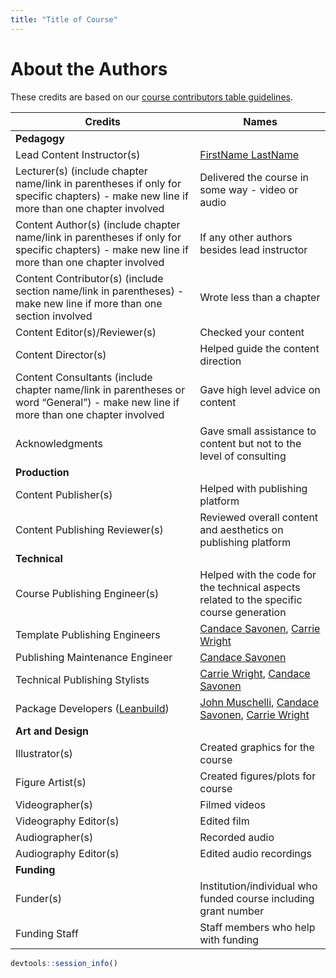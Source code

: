 ```yaml
---
title: "Title of Course"
---
```


# About the Authors {-}

These credits are based on our [course contributors table guidelines](https://github.com/jhudsl/DaSL_Course_Template_Bookdown/wiki/How-to-give-credits).

|Credits|Names|
|-------|-----|
|**Pedagogy**||
|Lead Content Instructor(s)|[FirstName LastName](link to personal website)|
|Lecturer(s) (include chapter name/link in parentheses if only for specific chapters) - make new line if more than one chapter involved| Delivered the course in some way - video or audio|
|Content Author(s) (include chapter name/link in parentheses if only for specific chapters) - make new line if more than one chapter involved | If any other authors besides lead instructor| 
|Content Contributor(s) (include section name/link in parentheses) - make new line if more than one section involved|  Wrote less than a chapter|
|Content Editor(s)/Reviewer(s) | Checked your content|
|Content Director(s) | Helped guide the content direction|
|Content Consultants (include chapter name/link in parentheses or word "General") - make new line if more than one chapter involved | Gave high level advice on content|
|Acknowledgments| Gave small assistance to content but not to the level of consulting |
|**Production**||
|Content Publisher(s)| Helped with publishing platform|
|Content Publishing Reviewer(s)| Reviewed overall content and aesthetics on publishing platform|
|**Technical**||
|Course Publishing Engineer(s)| Helped with the code for the technical aspects related to the specific course generation|
|Template Publishing Engineers|[Candace Savonen](https://www.cansavvy.com/), [Carrie Wright](https://carriewright11.github.io/)|
|Publishing Maintenance Engineer|[Candace Savonen](https://www.cansavvy.com/)|
|Technical Publishing Stylists|[Carrie Wright](https://carriewright11.github.io/), [Candace Savonen](https://www.cansavvy.com/)|
|Package Developers ([Leanbuild](https://github.com/jhudsl/leanbuild))|[John Muschelli](https://johnmuschelli.com/), [Candace Savonen](https://www.cansavvy.com/), [Carrie Wright](https://carriewright11.github.io/)|
|**Art and Design**||
|Illustrator(s)| Created graphics for the course|
|Figure Artist(s)| Created figures/plots for course|
|Videographer(s)| Filmed videos|
|Videography Editor(s)| Edited film|
|Audiographer(s)| Recorded audio|
|Audiography Editor(s)| Edited audio recordings|
|**Funding**||
|Funder(s)| Institution/individual who funded course including grant number|
|Funding Staff| Staff members who help with funding|



```r
devtools::session_info()
```

<!-- Fill out this table using these instructions: https://github.com/jhudsl/DaSL_Course_Template_Bookdown/wiki/How-to-give-credits

For JHU courses, You will need to add Ira as a credit:

|Content Publisher|[Ira Gooding](https://publichealth.jhu.edu/faculty/4130/ira-gooding)|

-->
